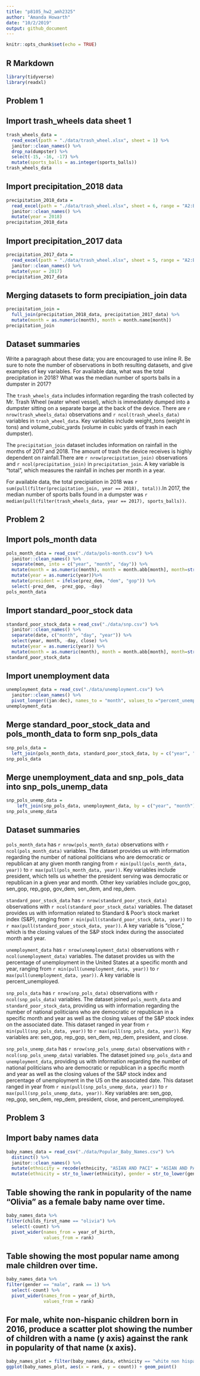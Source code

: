 ```yaml
---
title: "p8105_hw2_amh2325"
author: "Amanda Howarth"
date: "10/2/2019"
output: github_document
---
```


```r
knitr::opts_chunk$set(echo = TRUE)
```

## R Markdown

```r
library(tidyverse)
library(readxl)
```
## Problem 1
## Import trash_wheels data sheet 1
```r
trash_wheels_data =
  read_excel(path = "./data/trash_wheel.xlsx", sheet = 1) %>%
  janitor::clean_names() %>%
  drop_na(dumpster) %>%
  select(-15, -16, -17) %>%
  mutate(sports_balls = as.integer(sports_balls))
trash_wheels_data
```
## Import precipitation_2018 data
```r
precipitation_2018_data = 
  read_excel(path = "./data/trash_wheel.xlsx", sheet = 6, range = "A2:B14") %>%
  janitor::clean_names() %>%
  mutate(year = 2018)
precipitation_2018_data
```
## Import precipitation_2017 data
```r
precipitation_2017_data = 
  read_excel(path = "./data/trash_wheel.xlsx", sheet = 5, range = "A2:B14") %>%
  janitor::clean_names() %>%
  mutate(year = 2017)
precipitation_2017_data
```
## Merging datasets to form precipiation_join data 
```r
precipitation_join = 
  full_join(precipitation_2018_data, precipitation_2017_data) %>%
  mutate(month = as.numeric(month), month = month.name[month])
precipitation_join
```
## Dataset summaries 
Write a paragraph about these data; you are encouraged to use inline R. Be sure to note the number of observations in both resulting datasets, and give examples of key variables. For available data, what was the total precipitation in 2018? What was the median number of sports balls in a dumpster in 2017?

The `trash_wheels_data` includes information regarding the trash collected by Mr. Trash Wheel (water wheel vessel), which is immediately dumped into a dumpster sitting on a separate barge at the back of the device. There are `r nrow(trash_wheels_data)` observations and `r ncol(trash_wheels_data)` variables in `trash_wheel_data`. Key variables include weight_tons (weight in tons) and volume_cubic_yards (volume in cubic yards of trash in each dumpster).

The `precipitation_join` dataset includes information on rainfall in the months of 2017 and 2018. The amount of trash the device receives is highly dependent on rainfall.There are `r nrow(precipitation_join)` observations and `r ncol(precipitation_join)` in `precipitation_join`. A key variable is "total", which measures the rainfall in inches per month in a year. 

For available data, the total precipiation in 2018 was `r sum(pull(filter(precipitation_join, year == 2018), total))`.In 2017, the median number of sports balls found in a dumpster was `r median(pull(filter(trash_wheels_data, year == 2017), sports_balls))`.

## Problem 2 
## Import pols_month data 
```r
pols_month_data = read_csv("./data/pols-month.csv") %>%
  janitor::clean_names() %>%
  separate(mon, into = c("year", "month", "day")) %>%
  mutate(month = as.numeric(month), month = month.abb[month], month=str_to_lower(month)) %>%
  mutate(year = as.numeric(year))%>%
  mutate(president = ifelse(prez_dem, "dem", "gop")) %>%
  select(-prez_dem, -prez_gop, -day)
pols_month_data

```
## Import standard_poor_stock data 
```r
standard_poor_stock_data = read_csv("./data/snp.csv") %>%
  janitor::clean_names() %>%
  separate(date, c("month", "day", "year")) %>%
  select(year, month, -day, close) %>%
  mutate(year = as.numeric(year)) %>%
  mutate(month = as.numeric(month), month = month.abb[month], month=str_to_lower(month))
standard_poor_stock_data
```

## Import unemployment data 
```r
unemployment_data = read_csv("./data/unemployment.csv") %>%
  janitor::clean_names() %>%
  pivot_longer((jan:dec), names_to = "month", values_to ="percent_unemployed")
unemployment_data
```

## Merge standard_poor_stock_data and pols_month_data to form snp_pols_data 
```r
snp_pols_data = 
  left_join(pols_month_data, standard_poor_stock_data, by = c("year", "month"))
snp_pols_data
```
## Merge unemployment_data and snp_pols_data into snp_pols_unemp_data 
```r
snp_pols_unemp_data =
    left_join(snp_pols_data, unemployment_data, by = c("year", "month"))
snp_pols_unemp_data
```
## Dataset summaries 

`pols_month_data` has `r nrow(pols_month_data)` observations with `r ncol(pols_month_data)` variables. The dataset provides us with information regarding the number of national politicians who are democratic or republican at any given month ranging from `r min(pull(pols_month_data, year))` to `r max(pull(pols_month_data, year))`. Key variables include president, which tells us whether the president serving was democratic or republican in a given year and month. Other key variables include gov_gop, sen_gop, rep_gop, gov_dem, sen_dem, and rep_dem. 

`standard_poor_stock_data` has `r nrow(standard_poor_stock_data)` observations with `r ncol(standard_poor_stock_data)` variables. The dataset provides us with information related to Standard & Poor’s stock market index (S&P), ranging from `r min(pull(standard_poor_stock_data, year))` to `r max(pull(standard_poor_stock_data, year))`. A key variable is "close," which is the closing values of the S&P stock index during the associated month and year.

`unemployment_data` has `r nrow(unemployment_data)` observations with `r ncol(unemployment_data)` variables. The dataset provides us with the percentage of unemployment in the United States at a specific month and year, ranging from `r min(pull(unemployment_data, year))` to `r max(pull(unemployment_data, year))`. A key variable is percent_unemployed. 

`snp_pols_data` has `r nrow(snp_pols_data)` observations with `r ncol(snp_pols_data)` variables. The dataset joined `pols_month_data` and `standard_poor_stock_data`, providing us with information regarding the number of national politicians who are democratic or republican in a specific month and year as well as the closing values of the S&P stock index on the associated date. This dataset ranged in year from `r min(pull(snp_pols_data, year))` to `r max(pull(snp_pols_data, year))`. Key variables are: sen_gop, rep_gop, sen_dem, rep_dem, president, and close. 

`snp_pols_unemp_data` has `r nrow(snp_pols_unemp_data)` observations with `r ncol(snp_pols_unemp_data)` variables. The dataset joined `snp_pols_data` and `unemployment_data`, providing us with information regarding the number of national politicians who are democratic or republican in a specific month and year as well as the closing values of the S&P stock index and percentage of unemployment in the US on the associated date. This dataset ranged in year from `r min(pull(snp_pols_unemp_data, year))` to `r max(pull(snp_pols_unemp_data, year))`. Key variables are: sen_gop, rep_gop, sen_dem, rep_dem, president, close, and percent_unemployed.

## Problem 3 
## Import baby names data 
```r
baby_names_data = read_csv("./data/Popular_Baby_Names.csv") %>%
  distinct() %>%
  janitor::clean_names() %>%
  mutate(ethnicity = recode(ethnicity, "ASIAN AND PACI" = "ASIAN AND PACIFIC ISLANDER", "BLACK NON HISP" = "BLACK NON HISPANIC", "WHITE NON HISP" = "WHITE NON HISPANIC")) %>%
  mutate(ethnicity = str_to_lower(ethnicity), gender = str_to_lower(gender), childs_first_name = str_to_lower(childs_first_name))
```
## Table showing the rank in popularity of the name “Olivia” as a female baby name over time.
```r
baby_names_data %>%
filter(childs_first_name == "olivia") %>%
  select(-count) %>%
  pivot_wider(names_from = year_of_birth,
              values_from = rank)
```
## Table showing the most popular name among male children over time.
```r
baby_names_data %>%
filter(gender == "male", rank == 1) %>%
  select(-count) %>%
  pivot_wider(names_from = year_of_birth,
              values_from = rank)
```
## For male, white non-hispanic children born in 2016, produce a scatter plot showing the number of children with a name (y axis) against the rank in popularity of that name (x axis).
```r
baby_names_plot = filter(baby_names_data, ethnicity == "white non hispanic", year_of_birth == "2016", gender == "male")
ggplot(baby_names_plot, aes(x = rank, y = count)) + geom_point() 
``` 
